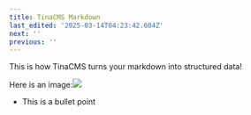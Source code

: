 ```yaml
---
title: TinaCMS Markdown
last_edited: '2025-03-14T04:23:42.604Z'
next: ''
previous: ''
---
```


This is how TinaCMS turns your markdown into structured data!

Here is an image:![](/github-mark.svg)

* This is a bullet point
